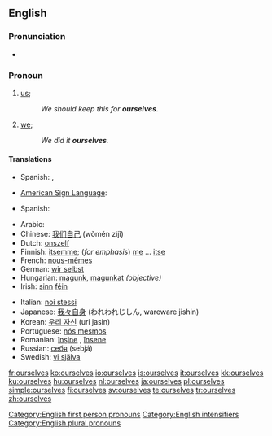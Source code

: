 ==English==

{{rank|offer|promise|obliged|911|ourselves|pale|happiness|religion}}

===Pronunciation===
{{English reflexive pronouns}}
* {{audio|en-us-ourselves.ogg|Audio (US)}}

===Pronoun===
{{en-pron|desc=second personal plural pronoun|reflexive case of|we}}

# {{reflexive}} [[us]]; {{non-gloss definition|the group including the speaker as the object of a verb or preposition when that group also is the subject.}}
#: ''We should keep this for '''ourselves'''.''
# {{emphatic}} [[we]]; {{non-gloss definition|intensifies the subject as the group including the speaker, especially to indicate that no one else satisfies the predicate.}}
#: ''We did it '''ourselves'''.''

====Translations====
{{trans-top|(reflexive) us}}
* Spanish: {{t+|es|nos}}, {{t+|es|nosotros}}
{{trans-mid}}
{{trans-bottom}}
{{trans-top|(emphatic) we}}
* [[American Sign Language]]: {{tø|ase|A@IpsiChest-RadialBack A@ContraChest-RadialBack|xs=American Sign Language}}
{{trans-mid}}
* Spanish: {{t+|es|mismo|alt=nosotros mismos}}
{{trans-bottom}}
{{checktrans-top}}
* Arabic: {{Arab|[[انفسنا]]}} {{IPAchar|(anfúsana)}}
* Chinese: [[我们自己]] (wǒmén zìjǐ)
* Dutch: [[onszelf]]
* Finnish: [[itsemme]]; (''for emphasis'') [[me#Finnish|me]] ... [[itse]]
* French: [[nous-mêmes]]
* German: [[wir selbst]]
* Hungarian: [[magunk]], [[magunkat]] ''(objective)''
* Irish: [[sinn]] [[féin]]
{{trans-mid}}
* Italian: [[noi stessi]]
* Japanese: [[我々自身]] (われわれじしん, wareware jishin)
* Korean: [[우리 자신]] (uri jasin)
* Portuguese: [[nós mesmos]]
* Romanian: [[înşine]] {{m}}, [[însene]] {{f}}
* Russian: [[себя]] (sebjá)
* Swedish: [[vi själva]]
{{trans-bottom}}

[[Category:English first person pronouns]]
[[Category:English intensifiers]]
[[Category:English plural pronouns]]

[[fr:ourselves]]
[[ko:ourselves]]
[[io:ourselves]]
[[is:ourselves]]
[[it:ourselves]]
[[kk:ourselves]]
[[ku:ourselves]]
[[hu:ourselves]]
[[nl:ourselves]]
[[ja:ourselves]]
[[pl:ourselves]]
[[simple:ourselves]]
[[fi:ourselves]]
[[sv:ourselves]]
[[te:ourselves]]
[[tr:ourselves]]
[[zh:ourselves]]